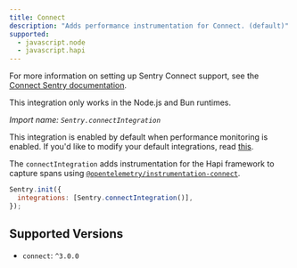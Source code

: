 ```yaml
---
title: Connect
description: "Adds performance instrumentation for Connect. (default)"
supported:
  - javascript.node
  - javascript.hapi
---
```


For more information on setting up Sentry Connect support, see the [Connect Sentry documentation](/platforms/javascript/guides/connect/).

<Alert>

This integration only works in the Node.js and Bun runtimes.

</Alert>

_Import name: `Sentry.connectIntegration`_

This integration is enabled by default when performance monitoring is enabled. If you'd like to modify your default integrations, read [this](./../#modifying-default-integrations).

The `connectIntegration` adds instrumentation for the Hapi framework to capture spans using [`@opentelemetry/instrumentation-connect`](https://www.npmjs.com/package/@opentelemetry/instrumentation-connect).

```JavaScript
Sentry.init({
  integrations: [Sentry.connectIntegration()],
});
```

## Supported Versions

- `connect`: `^3.0.0`
